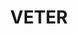 ---
title: VETER
summary: 'Экипировка для велоспорта и триатлона. Индивидуальная форма для команд и клубов. Сделано в России из лучших итальянских материалов.'
category: 'Спонсоры'
cover:
  src: '/images/posts/sponsors/4.png'
  alt: 'Man with luggage'
  caption: 'Photo by <a href="https://unsplash.com/@andrewtneel" target="_blank" rel="noopener noreferrer">Andrew Neel</a> on Unsplash'
tags: ['Лидер',
    'Велоспорт',
    'ВелоЛидер',
    'Спорт',
    'Победа будет за нами',]
publishedAt: '2022/09/24'
externals:
  Medium: 'https://konstantinmuenster.medium.com/should-you-quit-your-job-for-your-side-project-ed77985431c'
---